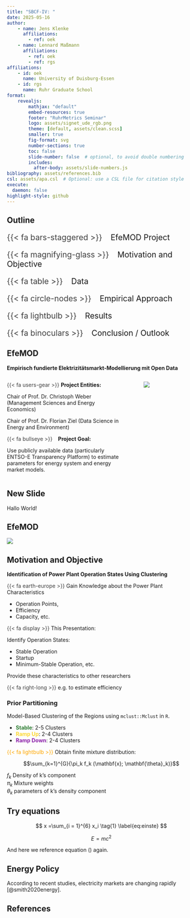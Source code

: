 ```yaml
---
title: "SBCF-IV: "
date: 2025-05-16
author: 
    - name: Jens Klenke
      affiliations:
        - ref: oek
    - name: Lennard Maßmann
      affiliations:
        - ref: oek
        - ref: rgs
affiliations: 
    - id: oek
      name: University of Duisburg-Essen
    - id: rgs
      name: Ruhr Graduate School
format: 
    revealjs:
        mathjax: "default"
        embed-resources: true
        footer: "RuhrMetrics Seminar"
        logo: assets/signet_ude_rgb.png
        theme: [default, assets/clean.scss]
        smaller: true
        fig-format: svg
        number-sections: true
        toc: false
        slide-number: false  # optional, to avoid double numbering
        includes:
          after-body: assets/slide-numbers.js
bibliography: assets/references.bib
csl: assets/apa.csl  # Optional: use a CSL file for citation style
execute:
  daemon: false
highlight-style: github
---
```


## Outline

::: {.hidden}
$$
\newcommand{\A}{{\mathbb A}}
$$
:::

::: {style="font-size: 150%;"}

[{{< fa bars-staggered >}}]{style="color: #404040;"} &ensp; EfeMOD Project

[{{< fa magnifying-glass >}}]{style="color: #404040;"} &ensp; Motivation and Objective

[{{< fa table >}}]{style="color: #404040;"} &ensp; Data

[{{< fa circle-nodes >}}]{style="color: #404040;"} &ensp; Empirical Approach

[{{< fa lightbulb >}}]{style="color: #404040;"} &ensp; Results

[{{< fa binoculars >}}]{style="color: #404040;"} &ensp; Conclusion / Outlook

:::

## EfeMOD

**Empirisch fundierte Elektrizitätsmarkt-Modellierung mit Open Data**

:::: {.columns}

::: {.column width="65%"}

[{{< fa users-gear >}}]{style="color: #404040;"} **Project Entities:**

Chair of Prof. Dr. Christoph Weber (Management Sciences and Energy Economics)

Chair of Prof. Dr. Florian Ziel (Data Science in Energy and Environment)

[{{< fa bullseye >}}]{style="color: #404040;"} &ensp; **Project Goal:**

Use publicly available data (particularly ENTSO-E Transparency Platform) to estimate parameters for energy system and energy market models.

:::

::: {.column width="5%"}
<!-- empty column to create gap -->
:::

::: {.column width="30%"}
![](figures/BMWK.webp)

:::

::::

## New Slide


Hallo World!

## EfeMOD

![](figures/power_plant_list.jpg)

## Motivation and Objective

**Identification of Power Plant Operation States Using Clustering**

[{{< fa earth-europe >}}]{style="color: #404040;"} Gain Knowledge about the Power Plant Characteristics

- Operation Points,
- Efficiency
- Capacity, etc.

[{{< fa display >}}]{style="color: #404040;"} This Presentation: 

Identify Operation States:

- Stable Operation
- Startup
- Minimum-Stable Operation, etc.

Provide these characteristics to other researchers

[{{< fa right-long >}}]{style="color: #404040;"} e.g. to estimate efficiency

### Prior Partitioning

Model-Based Clustering of the Regions using `mclust::Mclust` in `R`.

- <b style="color: #2D7D32FF;">Stable</b>: 2-5 Clusters
- <b style="color: #FDD834FF;">Ramp Up</b>: 2-4 Clusters
- <b style="color: #8D24AAFF;">Ramp Down</b>: 2-4 Clusters

[{{< fa lightbulb >}}]{style="color:rgb(255, 166, 0);"} Obtain finite mixture distribution:

$$\sum_{k=1}^{G}{\pi_k f_k (\mathbf{x}; \mathbf{\theta}_k)}$$

$f_k$ Density of k's component<br>
$\pi_k$ Mixture weights<br>
$\theta_k$ parameters of k's density component

## Try equations

$$
x =\sum_{i = 1}^{6} x_i \tag{1} \label{eq:einste}
$$


$$
E = mc^2 \tag{2} \label{eq:eiein}
$$


And here we reference equation (\ref{eq:einste}) again.


## Energy Policy

According to recent studies, electricity markets are changing rapidly [@smith2020energy].


## References

::: {#refs}
:::
